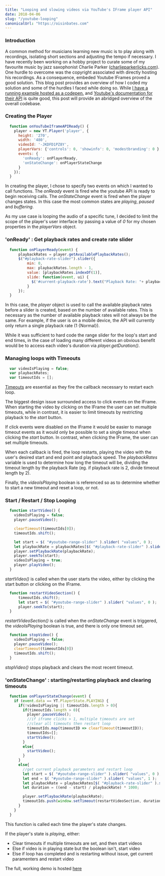 ```yaml
---
title: "Looping and slowing videos via YouTube's IFrame player API"
date: 2018-04-06
slug: "/youtube-looping"
canonicalUrl: "https://oisinbates.com"
---
```


### Introduction
A common method for musicians learning new music is to play along with recordings, isolating short sections and adjusting the tempo if necessary. I have recently been working on a hobby project to curate some of my favourite music by jazz saxophonist Charlie Parker ([charlieparkerlicks.com](charlieparkerlicks.com)). One hurdle to overcome was the copyright associated with directly hosting his recordings. As a consequence, embeded Youtube IFrames proved a good solution. This blog post provides an overview of how I coded my solution and some of the hurdles I faced while doing so. While [I have a running example hosted as a codepen.](https://codepen.io/oisinbates/full/RMYawb) and [Youtube's documentation for their API](https://developers.google.com/youtube/iframe_api_reference) is quite good, this post will provide an abridged overview of the overall codebase.

### Creating the Player
```javascript
  function onYouTubeIframeAPIReady() {
    player = new YT.Player('player', {
      height: '270',
      width: '480',
      videoId: '-JKDFD1PZ8Y',
      playerVars: {'controls': 0, 'showinfo': 0, 'modestbranding': 0 },
      events: {
        'onReady': onPlayerReady,
        'onStateChange': onPlayerStateChange
      }
    });
  }
```
In creating the player, I chose to specify two events on which I wanted to call functions. The *onReady* event is fired whe the youtube API is ready to begin receiving calls. The *onStateChange* event is fired when the player changes states. In this case the most common states are *playing*, *paused* and *buffering*.

As my use case is looping the audio of a specific tune, I decided to limit the scope of the player's user interface by passing a value of *0* for my chosen properties in the *playerVars* object.

### 'onReady' : Get playback rates and create rate slider
```javascript
  function onPlayerReady(event) {
      playbackRates = player.getAvailablePlaybackRates();
      $("#playback-rate-slider").slider({
          min: 0,
          max: playbackRates.length - 1,
          value: [playbackRates.indexOf(1)],
          slide: function(event, ui) {                        
            $('#current-playback-rate').text("Playback Rate: "+ playbackRates[ui.value])
          }       
      });
  }
```
In this case, the *player* object is used to call the available playback rates before a slider is created, based on the number of available rates. This is necessary as the number of available playback rates will not always be the same. For example, if the user is on a mobile device, the API will currently only return a single playback rate (1 {Normal}).

While it was sufficient to hard code the range slider for the loop's start and end times, in the case of loading many different videos an obvious benefit would be to access each video's duration via *player.getDuration()*.

### Managing loops with Timeouts
```javascript
  var videoIsPlaying = false;
  var playbackRates;
  var timeoutIds = [];
```
[Timeouts](https://developer.mozilla.org/en-US/docs/Web/API/WindowOrWorkerGlobalScope/setTimeout)
 are essential as they fire the callback necessary to restart each loop.

The biggest design issue surrounded access to click events on the IFrame.
When starting the video by clicking on the IFrame the user can set multiple timeouts,
while in contrast, it is easier to limit timeouts by restricting playback to
the *start* button.

If click events were disabled on the IFrame it would be easier to manage timeout
events as it would only be possible to set a single timeout when clicking the *start*
button. In contrast, when clicking the IFrame, the user can set multiple timeouts.

When each callback is fired, the loop restarts, playing the video with the user's desired start and end point and playback speed. The *playbackRates* variable is used to determine how long the timeout will be, dividing the timeout length by the playback Rate (eg. if playback rate is 2, divide timeout length by 2).

Finally, the *videoIsPlaying* boolean is referenced so as to determine whether to start a new timeout and reset a loop, or not.

### Start / Restart / Stop Looping
```javascript
  function startVideo() {
    videoIsPlaying = false;
    player.pauseVideo();

    clearTimeout(timeoutIds[0]);
    timeoutIds.shift();

    let start = $( "#youtube-range-slider" ).slider( "values", 0 );
    let playbackRate = playbackRates[$( "#playback-rate-slider" ).slider( "value" )];
    player.setPlaybackRate(playbackRate);
    player.seekTo(start);
    videoIsPlaying = true;
    player.playVideo();
  }
```
*startVideo()* is called when the user starts the video, either by clicking the start button or clicking on the IFrame.


```javascript
  function restartVideoSection() {
      timeoutIds.shift();
      let start = $( "#youtube-range-slider" ).slider( "values", 0 );
      player.seekTo(start);
  }
```
*restartVideoSection()* is called when the *onStateChange* event is triggered,
the *videoIsPlaying* boolean is true, and there is only one timeout set.

```javascript
  function stopVideo() {
    videoIsPlaying = false;
    player.pauseVideo();
    clearTimeout(timeoutIds[0])
    timeoutIds.shift();
  }
```
*stopVideo()* stops playback and clears the most recent timeout.

### 'onStateChange' : starting/restarting playback and clearing timeouts
```javascript
  function onPlayerStateChange(event) {
    if (event.data == YT.PlayerState.PLAYING) {
      if(!videoIsPlaying || timeoutIds.length > 0){
        if(timeoutIds.length > 0){
          player.pauseVideo();
          //if iframe clicks > 1, multiple timeouts are set
          //clear all timeouts then restart loop
          timeoutIds.map(timeoutID => clearTimeout(timeoutID));  
          timeoutIds=[];
          startVideo();
        }
        else{
          startVideo();
        }
      }
      else{
        //get current playback parameters and restart loop
        let start = $( "#youtube-range-slider" ).slider( "values", 0 );
        let end = $( "#youtube-range-slider" ).slider( "values", 1 );
        let playbackRate = playbackRates[$( "#playback-rate-slider" ).slider( "value" )];
        let duration = ((end - start) / playbackRate) * 1000;

        player.setPlaybackRate(playbackRate);
        timeoutIds.push(window.setTimeout(restartVideoSection, duration));
      }
    }
  }
```
This function is called each time the player's state changes.

If the player's state is *playing*, either:
 * Clear timeouts if multiple timeouts are set, and then start videos
 * Else if video is in playing state but the boolean isn't, start video
 * Else if loop has completed and is restarting without issue, get current paramenters
 and restart video

The full, working demo is hosted [here](https://codepen.io/oisinbates/full/RMYawb)